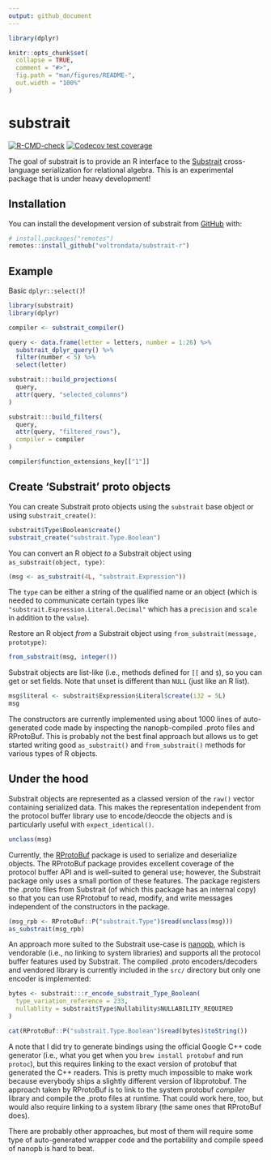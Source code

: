 ```yaml
---
output: github_document
---
```


<!-- README.md is generated from README.Rmd. Please edit that file -->

```r
library(dplyr)

knitr::opts_chunk$set(
  collapse = TRUE,
  comment = "#>",
  fig.path = "man/figures/README-",
  out.width = "100%"
)
```

# substrait

<!-- badges: start -->
[![R-CMD-check](https://github.com/voltrondata/substrait-r/workflows/R-CMD-check/badge.svg)](https://github.com/voltrondata/substrait-r/actions)
[![Codecov test coverage](https://codecov.io/gh/voltrondata/substrait-r/branch/master/graph/badge.svg)](https://app.codecov.io/gh/voltrondata/substrait-r?branch=master)
<!-- badges: end -->

The goal of substrait is to provide an R interface to the [Substrait](https://substrait.io) cross-language serialization for relational algebra. This is an experimental package that is under heavy development!

## Installation

You can install the development version of substrait from [GitHub](https://github.com/) with:

``` r
# install.packages("remotes")
remotes::install_github("voltrondata/substrait-r")
```

## Example

Basic `dplyr::select()`!

```r
library(substrait)
library(dplyr)

compiler <- substrait_compiler()

query <- data.frame(letter = letters, number = 1:26) %>% 
  substrait_dplyr_query() %>% 
  filter(number < 5) %>% 
  select(letter)

substrait:::build_projections(
  query, 
  attr(query, "selected_columns")
)

substrait:::build_filters(
  query, 
  attr(query, "filtered_rows"), 
  compiler = compiler
)

compiler$function_extensions_key[["1"]]
```

## Create 'Substrait' proto objects

You can create Substrait proto objects using the `substrait` base object or using `substrait_create()`:

```r
substrait$Type$Boolean$create()
substrait_create("substrait.Type.Boolean")
```

You can convert an R object *to* a Substrait object using `as_substrait(object, type)`:

```r
(msg <- as_substrait(4L, "substrait.Expression"))
```

The `type` can be either a string of the qualified name or an object (which is needed to communicate certain types like `"substrait.Expression.Literal.Decimal"` which has a `precision` and `scale` in addition to the `value`).

Restore an R object *from* a Substrait object using `from_substrait(message, prototype)`:

```r
from_substrait(msg, integer())
```

Substrait objects are list-like (i.e., methods defined for `[[` and `$`), so you can get or set fields. Note that unset is different than `NULL` (just like an R list).

```r
msg$literal <- substrait$Expression$Literal$create(i32 = 5L)
msg
```

The constructors are currently implemented using about 1000 lines of auto-generated code made by inspecting the nanopb-compiled .proto files and RProtoBuf. This is probably not the best final approach but allows us to get started writing good `as_substrait()` and `from_substrait()` methods for various types of R objects.

## Under the hood

Substrait objects are represented as a classed version of the `raw()` vector containing serialized data. This makes the representation independent from the protocol buffer library use to encode/deocde the objects and is particularly useful with `expect_identical()`.

```r
unclass(msg)
```

Currently, the [RProtoBuf](https://cran.r-project.org/package=RProtoBuf) package is used to serialize and deserialize objects. The RProtoBuf package provides excellent coverage of the protocol buffer API and is well-suited to general use; however, the Substrait package only uses a small portion of these features. The package registers the .proto files from Substrait (of which this package has an internal copy) so that you can use RProtobuf to read, modify, and write messages independent of the constructors in the package.

```r
(msg_rpb <- RProtoBuf::P("substrait.Type")$read(unclass(msg)))
as_substrait(msg_rpb)
```

An approach more suited to the Substrait use-case is [nanopb](https://github.com/nanopb/nanopb), which is vendorable (i.e., no linking to system libraries) and supports all the protocol buffer features used by Substrait. The compiled .proto encoders/decoders and vendored library is currently included in the `src/` directory but only one encoder is implemented:

```r
bytes <- substrait:::r_encode_substrait_Type_Boolean(
  type_variation_reference = 233,
  nullablity = substrait$Type$Nullability$NULLABILITY_REQUIRED
)

cat(RProtoBuf::P("substrait.Type.Boolean")$read(bytes)$toString())
```

A note that I did try to generate bindings using the official Google C++ code generator (i.e., what you get when you `brew install protobuf` and run `protoc`), but this requires linking to the exact version of protobuf that generated the C++ readers. This is pretty much impossible to make work because everybody ships a slightly different version of libprotobuf. The approach taken by RProtoBuf is to link to the system protobuf *compiler* library and compile the .proto files at runtime. That could work here, too, but would also require linking to a system library (the same ones that RProtoBuf does).

There are probably other approaches, but most of them will require some type of auto-generated wrapper code and the portability and compile speed of nanopb is hard to beat.
